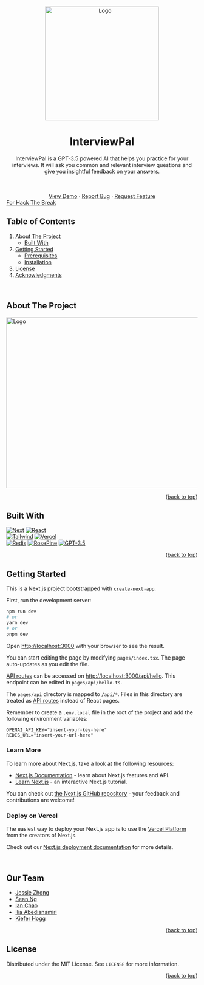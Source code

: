 
<a name="readme-top"></a>


<br />
<div align="center">
  <a href="https://interviewpal.vercel.app/">
    <img src="public/logo.png" alt="Logo" width="300" height="300" />
  </a>
  <h1 align="center">InterviewPal</h1>
  <p align="center">
    InterviewPal is a GPT-3.5 powered AI that helps you practice for your interviews. It will ask you common and relevant interview questions and give you insightful feedback on your answers.
  </p>
    <br />
    <br />
    <a href="https://youtu.be/6CdYp6nNhCk">View Demo</a>
    ·
    <a href="https://github.com/InterviewPal/InterviewPal/issues">Report Bug</a>
    ·
    <a href="https://github.com/InterviewPal/InterviewPal/issues">Request Feature</a>
</div>
<a href="https://hackthebreak2023.com/">For Hack The Break</a>

## Table of Contents
<ol>
  <li>
    <a href="src/lib/data/artifacts-details#about-the-project">About The Project</a>
    <ul>
      <li><a href="src/lib/data/artifacts-details#built-with">Built With</a></li>
    </ul>
  </li>
  <li>
    <a href="src/lib/data/artifacts-details#getting-started">Getting Started</a>
    <ul>
      <li><a href="src/lib/data/artifacts-details#prerequisites">Prerequisites</a></li>
      <li><a href="src/lib/data/artifacts-details#installation">Installation</a></li>
    </ul>
  </li>
  <li><a href="src/lib/data/artifacts-details#license">License</a></li>
  <li><a href="src/lib/data/artifacts-details#acknowledgments">Acknowledgments</a></li>
</ol>


<br />

## About The Project

<a href="https://interviewpal.vercel.app/">
  <img src="public/frontpage.png" alt="Logo" width="800" height="450" />
</a>


<p align="right">(<a href="src/lib/data/artifacts-details#readme-top">back to top</a>)</p>



## Built With

[![Next][Next.js]][Next-url]
[![React][React.js]][React-url] \
[![Tailwind][Tailwind.css]][Tailwind-url]
[![Vercel][Vercel]][Vercel-url] \
[![Redis][Redis]][Redis-url]
[![RosePine][RosePine]][RosePine-url]
[![GPT-3.5][GPT-3.5]][GPT-3.5-url]

<p align="right">(<a href="src/lib/data/artifacts-details#readme-top">back to top</a>)</p>



## Getting Started

This is a [Next.js](https://nextjs.org/) project bootstrapped with [`create-next-app`](https://github.com/vercel/next.js/tree/canary/packages/create-next-app).

First, run the development server:

```bash
npm run dev
# or
yarn dev
# or
pnpm dev
```

Open [http://localhost:3000](http://localhost:3000) with your browser to see the result.

You can start editing the page by modifying `pages/index.tsx`. The page auto-updates as you edit the file.

[API routes](https://nextjs.org/docs/api-routes/introduction) can be accessed on [http://localhost:3000/api/hello](http://localhost:3000/api/hello). This endpoint can be edited in `pages/api/hello.ts`.

The `pages/api` directory is mapped to `/api/*`. Files in this directory are treated as [API routes](https://nextjs.org/docs/api-routes/introduction) instead of React pages.

Remember to create a `.env.local` file in the root of the project and add the following environment variables:

```
OPENAI_API_KEY="insert-your-key-here"
REDIS_URL="insert-your-url-here"
```

### Learn More

To learn more about Next.js, take a look at the following resources:

- [Next.js Documentation](https://nextjs.org/docs) - learn about Next.js features and API.
- [Learn Next.js](https://nextjs.org/learn) - an interactive Next.js tutorial.

You can check out [the Next.js GitHub repository](https://github.com/vercel/next.js/) - your feedback and contributions are welcome!

### Deploy on Vercel

The easiest way to deploy your Next.js app is to use the [Vercel Platform](https://vercel.com/new?utm_medium=default-template&filter=next.js&utm_source=create-next-app&utm_campaign=create-next-app-readme) from the creators of Next.js.

Check out our [Next.js deployment documentation](https://nextjs.org/docs/deployment) for more details.

<br />

## Our Team

* [Jessie Zhong](https://github.com/token03)
* [Sean Ng](https://github.com/23o4i7)
* [Ian Chao](https://github.com/iantelli)
* [Ilia Abedianamiri](https://github.com/iliaamiri)
* [Kiefer Hogg](https://github.com/Kieferhogg)

<p align="right">(<a href="src/lib/data/artifacts-details#readme-top">back to top</a>)</p>

## License

Distributed under the MIT License. See `LICENSE` for more information.

<p align="right">(<a href="src/lib/data/artifacts-details#readme-top">back to top</a>)</p>


[Next.js]: https://img.shields.io/badge/next.js-000000?style=for-the-badge&logo=nextdotjs&logoColor=white
[Next-url]: https://nextjs.org/
[React.js]: https://img.shields.io/badge/React-20232A?style=for-the-badge&logo=react&logoColor=61DAFB
[React-url]: https://reactjs.org/
[Tailwind.css]: https://img.shields.io/badge/Tailwind_CSS-38B2AC?style=for-the-badge&logo=tailwind-css&logoColor=white
[Tailwind-url]: https://tailwindcss.com/
[Vercel]: https://img.shields.io/badge/Vercel-000000?style=for-the-badge&logo=vercel&logoColor=white
[Vercel-url]: https://vercel.com/
[RosePine]: https://img.shields.io/badge/RosePine-26233a?style=for-the-badge&logo=rosepine&logoColor=purple
[RosePine-url]: https://rosepine.com/
[GPT-3.5]: https://img.shields.io/badge/GPT--3-31748f?style=for-the-badge&logo=gpt3&logoColor=white
[GPT-3.5-url]: https://openai.com/blog/openai-api/
[Redis]: https://img.shields.io/badge/redis-%23DD0031.svg?&style=for-the-badge&logo=redis&logoColor=white
[Redis-url]: https://redis.io/
